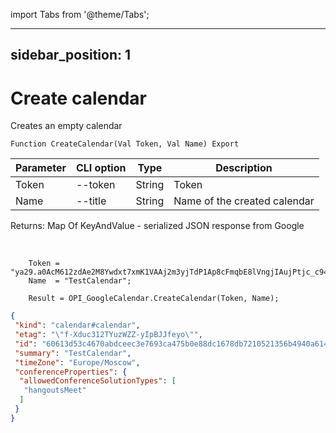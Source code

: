 ﻿import Tabs from '@theme/Tabs';

---
sidebar_position: 1
---

# Create calendar
 Creates an empty calendar



`Function CreateCalendar(Val Token, Val Name) Export`

  | Parameter | CLI option | Type | Description |
  |-|-|-|-|
  | Token | --token | String | Token |
  | Name | --title | String | Name of the created calendar |

  
  Returns:  Map Of KeyAndValue - serialized JSON response from Google

<br/>




```bsl title="Code example"
    Token = "ya29.a0AcM612zdAe2M8Ywdxt7xmK1VAAj2m3yjTdP1Ap8cFmqbE8lVngjIAujPtjc_c94MCuKNLfn7MSssBd6NfMXDQDrHMUv7Fgjp7cjuXk68n...";
    Name  = "TestCalendar";

    Result = OPI_GoogleCalendar.CreateCalendar(Token, Name);
```
 



```json title="Result"
{
 "kind": "calendar#calendar",
 "etag": "\"f-Xduc312TYuzWZZ-yIpBJJfeyo\"",
 "id": "60613d53c4670abdceec3e7693ca475b0e88dc1678db7210521356b4940a6148@group.calendar.google.com",
 "summary": "TestCalendar",
 "timeZone": "Europe/Moscow",
 "conferenceProperties": {
  "allowedConferenceSolutionTypes": [
   "hangoutsMeet"
  ]
 }
}
```
